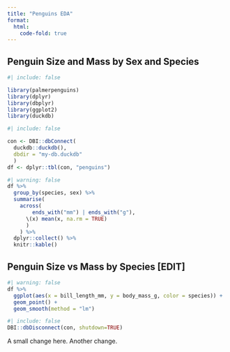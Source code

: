 ```yaml
---
title: "Penguins EDA"
format:
  html:
    code-fold: true
---
```


## Penguin Size and Mass by Sex and Species


```r
#| include: false

library(palmerpenguins)
library(dplyr)
library(dbplyr)
library(ggplot2)
library(duckdb)
```

```r
#| include: false

con <- DBI::dbConnect(
  duckdb::duckdb(), 
  dbdir = "my-db.duckdb"
  )
df <- dplyr::tbl(con, "penguins")
```


```r
#| warning: false
df %>%
  group_by(species, sex) %>%
  summarise(
    across(
        ends_with("mm") | ends_with("g"),
      \(x) mean(x, na.rm = TRUE)
      )
    ) %>%
  dplyr::collect() %>%
  knitr::kable()
```

## Penguin Size vs Mass by Species [EDIT]


```r
#| warning: false
df %>%
  ggplot(aes(x = bill_length_mm, y = body_mass_g, color = species)) +
  geom_point() + 
  geom_smooth(method = "lm")
```


```r
#| include: false
DBI::dbDisconnect(con, shutdown=TRUE)
```

A small change here. Another change.